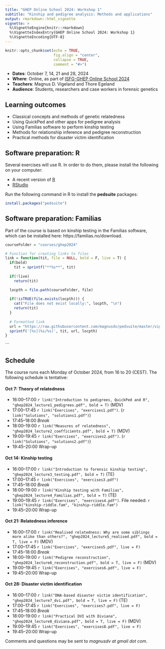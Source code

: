 ```yaml
---
title: "GHEP Online School 2024: Workshop 1"
subtitle: "Kinship and pedigree analysis: Methods and applications"
output: rmarkdown::html_vignette
vignette: >
  %\VignetteEngine{knitr::rmarkdown}
  %\VignetteIndexEntry{GHEP Online School 2024: Workshop 1}
  %\VignetteEncoding{UTF-8}
---
```


```r
knitr::opts_chunk$set(echo = TRUE, 
                      fig.align = "center",
                      collapse = TRUE,
                      comment = "#>")
```

* __Dates__: October 7, 14, 21 and 28, 2024
* __Where__: Online, as part of [ISFG-GHEP Online School 2024](https://ghep-isfg.org/en/workshops/ghep-os/autumn2024/WS1/)
* __Teachers__: Magnus D. Vigeland and Thore Egeland
* __Audience__: Students, researchers and case workers in forensic genetics

## Learning outcomes
* Classical concepts and methods of genetic relatedness 
* Using QuickPed and other apps for pedigree analysis
* Using Familias software to perform kinship testing
* Methods for relationship inference and pedigree reconstruction
* Practical methods for disaster victim identification

## Software preparation: R
Several exercises will use R. In order to do them, please install the following on your computer:

* A recent version of [R](https://www.r-project.org)
* [RStudio](https://www.rstudio.com/products/rstudio/download/)

Run the following command in R to install the **pedsuite** packages:

```r
install.packages("pedsuite")
```

## Software preparation: Familias
Part of the course is based on kinship testing in the Familias software, which can be installed here: https://familias.no/download.

```r
courseFolder = "courses/ghep2024"

# Function for creating links to files
link = function(tit, file = NULL, bold = F, live = T) {
  if(bold)
    tit = sprintf("**%s**", tit)
  
  if(!live)
    return(tit)

  locpth = file.path(courseFolder, file)
  
  if(!isTRUE(file.exists(locpth))) {
    cat("File does not exist locally:", locpth, "\n")
    return(tit)
  }
  
  # Formatted link
  url = "https://raw.githubusercontent.com/magnusdv/pedsuite/master/vignettes/web_only"
  sprintf('[%s](%s/%s)', tit, url, locpth)
}
```
```

## Schedule
The course runs each Monday of October 2024, from 16 to 20 (CEST). The following schedule is tentative:

#### Oct 7: Theory of relatedness
* 16:00--17:00 `r link("Introduction to pedigrees, QuickPed and R", "ghep2024_lecture1_pedigrees.pdf", bold = T)` (MDV)
* 17:00--17:45 `r link("Exercises", "exercises1.pdf")`. (`r link("Solutions", "solutions1.pdf")`)
* 17:45--18:00 _Break_
* 18:00--19:00 `r link("Measures of relatedness", "ghep2024_lecture2_coefficients.pdf", bold = T)` (MDV)
* 19:00--19:45 `r link("Exercises", "exercises2.pdf")`. (`r link("Solutions", "solutions2.pdf")`)
* 19:45--20:00 Wrap-up

#### Oct 14: Kinship testing
* 16:00--17:00 `r link("Introduction to forensic kinship testing", "ghep2024_lecture3_testing.pdf", bold = T)` (TE)
* 17:00--17:45 `r link("Exercises", "exercises3.pdf")`
* 17:45--18:00 _Break_
* 18:00--19:00 `r link("Kinship testing with Familias", "ghep2024_lecture4_Familias.pdf", bold = T)` (TE)
* 19:00--19:45 `r link("Exercises", "exercises4.pdf")`. File needed: `r link("kinship-riddle.fam", "kinship-riddle.fam")`
* 19:45--20:00 Wrap-up

#### Oct 21: Relatedness inference
* 16:00--17:00 `r link("Realised relatedness: Why are some siblings more alike than others?", "ghep2024_lecture5_realised.pdf", bold = T, live = F)` (MDV)
* 17:00--17:45 `r link("Exercises", "exercises5.pdf", live = F)`
* 17:45--18:00 _Break_
* 18:00--19:00 `r link("Pedigree reconstruction", "ghep2024_lecture6_reconstruction.pdf", bold = T, live = F)` (MDV)
* 19:00--19:45 `r link("Exercises", "exercises6.pdf", live = F)`
* 19:45--20:00 Wrap-up

#### Oct 28: Disaster victim identification
* 16:00--17:00 `r link("DNA-based disaster victim identification", "ghep2024_lecture7_dvi.pdf", bold = T, live = F)` (TE)
* 17:00--17:45 `r link("Exercises", "exercises7.pdf", live = F)`
* 17:45--18:00 _Break_
* 18:00--19:00 `r link("Practical DVI with Diviana", "ghep2024_lecture8_diviana.pdf", bold = T, live = F)` (MDV)
* 19:00--19:45 `r link("Exercises", "exercises8.pdf", live = F)`
* 19:45--20:00 Wrap-up

Comments and questions may be sent to *magnusdv at gmail dot com*.
